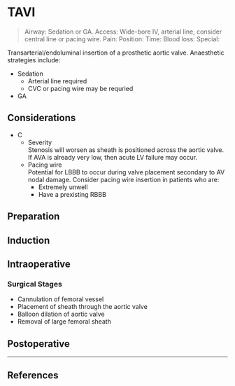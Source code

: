 # TAVI

>Airway: Sedation or GA.
>Access: Wide-bore IV, arterial line, consider central line or pacing wire.
>Pain: 
>Position:
>Time: 
>Blood loss:
>Special:

Transarterial/endoluminal insertion of a prosthetic aortic valve. Anaesthetic strategies include:

* Sedation
	* Arterial line required
	* CVC or pacing wire may be requried
* GA

## Considerations

* C
	* Severity\
	Stenosis will worsen as sheath is positioned across the aortic valve. If AVA is already very low, then acute LV failure may occur.
	* Pacing wire\
	Potential for LBBB to occur during valve placement secondary to AV nodal damage. Consider pacing wire insertion in patients who are:
		* Extremely unwell
		* Have a prexisting RBBB


## Preparation

## Induction

## Intraoperative

### Surgical Stages

* Cannulation of femoral vessel
* Placement of sheath through the aortic valve
* Balloon dilation of aortic valve
* Removal of large femoral sheath

## Postoperative


---

## References
